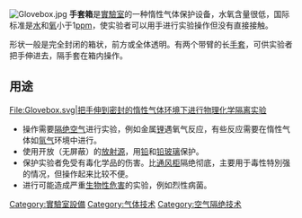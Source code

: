 {{Unreferenced|time=2018-02-20T18:30:42+00:00}}
{{otheruse|other=汽車內的置物空間|手套箱 (汽車)}}
[[File:Glovebox.jpg|thumb]]
'''手套箱'''是[[實驗室|實驗室]]的一种惰性气体保护设备，水氧含量很低，国际标准是[[水|水]]和[[氧|氧]]小于1[[百萬分率|ppm]]，使实验者可以用手进行实验操作但没有直接接触。

形状一般是完全封闭的箱状，前方或全体透明。有两个带臂的长[[手套|手套]]，可供实验者把手伸进去，隔手套在箱内操作。

==用途==
<gallery>
File:Glovebox.svg|把手伸到密封的惰性气体环境下进行物理化学隔离实验
</gallery>
* 操作需要[[空气隔绝技术|隔绝空气]]进行实验，例如金属[[锂|锂]]遇氧气反应，有些反应需要在惰性气体如[[氩|氩气]]环境中进行。
* 使用开放（无屏蔽）的[[放射性|放射源]]，用[[铅|铅]]和[[铅玻璃|铅玻璃]]保护。
* 保护实验者免受有毒化学品的伤害。比[[通风柜|通风柜]]隔绝彻底，主要用于毒性特別强的情况，但操作起来比较不便。
* 进行可能造成严重[[生物性危害|生物性危害]]的实验，例如烈性病菌。

{{實驗室設備}}

{{Authority control}}
[[Category:實驗室設備|Category:實驗室設備]]
[[Category:气体技术|Category:气体技术]]
[[Category:空气隔绝技术|Category:空气隔绝技术]]